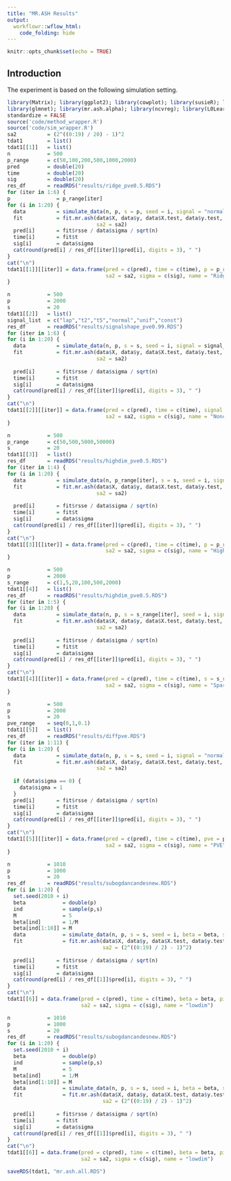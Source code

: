 ```yaml
---
title: "MR.ASH Results"
output:
  workflowr::wflow_html:
    code_folding: hide
---
```

  
```r
knitr::opts_chunk$set(echo = TRUE)
```

## Introduction

The experiment is based on the following simulation setting.

```r
library(Matrix); library(ggplot2); library(cowplot); library(susieR); library(BGLR);
library(glmnet); library(mr.ash.alpha); library(ncvreg); library(L0Learn); library(varbvs);
standardize = FALSE
source('code/method_wrapper.R')
source('code/sim_wrapper.R')
sa2          = (2^((0:19) / 20) - 1)^2
tdat1        = list()
tdat1[[1]]   = list()
n            = 500
p_range      = c(50,100,200,500,1000,2000)
pred         = double(20)
time         = double(20)
sig          = double(20)
res_df       = readRDS("results/ridge_pve0.5.RDS")
for (iter in 1:6) {
p               = p_range[iter]
for (i in 1:20) {
  data          = simulate_data(n, p, s = p, seed = i, signal = "normal", pve = 0.5)
  fit           = fit.mr.ash(data$X, data$y, data$X.test, data$y.test, seed = i,
                             sa2 = sa2)
  pred[i]       = fit$rsse / data$sigma / sqrt(n)
  time[i]       = fit$t
  sig[i]        = data$sigma
  cat(round(pred[i] / res_df[[iter]]$pred[i], digits = 3), " ")
}
cat("\n")
tdat1[[1]][[iter]] = data.frame(pred = c(pred), time = c(time), p = p_range[iter],
                                sa2 = sa2, sigma = c(sig), name = "Ridge")
}
```

```r
n            = 500
p            = 2000
s            = 20
tdat1[[2]]   = list()
signal_list  = c("lap","t2","t5","normal","unif","const")
res_df       = readRDS("results/signalshape_pve0.99.RDS")
for (iter in 1:6) {
for (i in 1:20) {
  data          = simulate_data(n, p, s = s, seed = i, signal = signal_list[iter], pve = 0.99)
  fit           = fit.mr.ash(data$X, data$y, data$X.test, data$y.test, seed = i,
                             sa2 = sa2)
  
  pred[i]       = fit$rsse / data$sigma / sqrt(n)
  time[i]       = fit$t
  sig[i]        = data$sigma
  cat(round(pred[i] / res_df[[iter]]$pred[i], digits = 3), " ")
}
cat("\n")
tdat1[[2]][[iter]] = data.frame(pred = c(pred), time = c(time), signal = signal_list[iter],
                                sa2 = sa2, sigma = c(sig), name = "Nonconvex")
}
```

```r
n            = 500
p_range      = c(50,500,5000,50000)
s            = 20
tdat1[[3]]   = list()
res_df       = readRDS("results/highdim_pve0.5.RDS")
for (iter in 1:4) {
for (i in 1:20) {
  data          = simulate_data(n, p_range[iter], s = s, seed = i, signal = "normal", pve = 0.5)
  fit           = fit.mr.ash(data$X, data$y, data$X.test, data$y.test, seed = i,
                             sa2 = sa2)
  
  pred[i]       = fit$rsse / data$sigma / sqrt(n)
  time[i]       = fit$t
  sig[i]        = data$sigma
  cat(round(pred[i] / res_df[[iter]]$pred[i], digits = 3), " ")
}
cat("\n")
tdat1[[3]][[iter]] = data.frame(pred = c(pred), time = c(time), p = p_range[iter],
                                sa2 = sa2, sigma = c(sig), name = "Highdim")
}
```

```r
n            = 500
p            = 2000
s_range      = c(1,5,20,100,500,2000)
tdat1[[4]]   = list()
res_df       = readRDS("results/highdim_pve0.5.RDS")
for (iter in 1:5) {
for (i in 1:20) {
  data          = simulate_data(n, p, s = s_range[iter], seed = i, signal = "normal", pve = 0.5)
  fit           = fit.mr.ash(data$X, data$y, data$X.test, data$y.test, seed = i,
                             sa2 = sa2)
  
  pred[i]       = fit$rsse / data$sigma / sqrt(n)
  time[i]       = fit$t
  sig[i]        = data$sigma
  cat(round(pred[i] / res_df[[iter]]$pred[i], digits = 3), " ")
}
cat("\n")
tdat1[[4]][[iter]] = data.frame(pred = c(pred), time = c(time), s = s_range[iter],
                                sa2 = sa2, sigma = c(sig), name = "Sparsity")
}
```

```r
n            = 500
p            = 2000
s            = 20
pve_range    = seq(0,1,0.1)
tdat1[[5]]   = list()
res_df       = readRDS("results/diffpve.RDS")
for (iter in 1:11) {
for (i in 1:20) {
  data          = simulate_data(n, p, s = s, seed = i, signal = "normal", pve = pve_range[iter])
  fit           = fit.mr.ash(data$X, data$y, data$X.test, data$y.test, seed = i,
                             sa2 = sa2)
  
  if (data$sigma == 0) {
    data$sigma = 1
  }
  pred[i]       = fit$rsse / data$sigma / sqrt(n)
  time[i]       = fit$t
  sig[i]        = data$sigma
  cat(round(pred[i] / res_df[[iter]]$pred[i], digits = 3), " ")
}
cat("\n")
tdat1[[5]][[iter]] = data.frame(pred = c(pred), time = c(time), pve = pve_range[iter],
                                sa2 = sa2, sigma = c(sig), name = "PVE")
}
```

```r
n            = 1010
p            = 1000
s            = 20
res_df       = readRDS("results/subogdancandesnew.RDS")
for (i in 1:20) {
  set.seed(2010 + i)
  beta            = double(p)
  ind             = sample(p,s)
  M               = 5
  beta[ind]       = 1/M
  beta[ind[1:10]] = M
  data            = simulate_data(n, p, s = s, seed = i, beta = beta, sigma = 1)
  fit             = fit.mr.ash(data$X, data$y, data$X.test, data$y.test, seed = i,
                               sa2 = (2^((0:19) / 2) - 1)^2)
  
  pred[i]       = fit$rsse / data$sigma / sqrt(n)
  time[i]       = fit$t
  sig[i]        = data$sigma
  cat(round(pred[i] / res_df[[1]]$pred[i], digits = 3), " ")
}
cat("\n")
tdat1[[6]] = data.frame(pred = c(pred), time = c(time), beta = beta, pi = c(fit$fit$pi),
                        sa2 = sa2, sigma = c(sig), name = "lowdim")
```

```r
n            = 1010
p            = 1000
s            = 20
res_df       = readRDS("results/subogdancandesnew.RDS")
for (i in 1:20) {
  set.seed(2010 + i)
  beta            = double(p)
  ind             = sample(p,s)
  M               = 5
  beta[ind]       = 1/M
  beta[ind[1:10]] = M
  data            = simulate_data(n, p, s = s, seed = i, beta = beta, sigma = 1)
  fit             = fit.mr.ash(data$X, data$y, data$X.test, data$y.test, seed = i,
                               sa2 = (2^((0:19) / 2) - 1)^2)
  
  pred[i]       = fit$rsse / data$sigma / sqrt(n)
  time[i]       = fit$t
  sig[i]        = data$sigma
  cat(round(pred[i] / res_df[[1]]$pred[i], digits = 3), " ")
}
cat("\n")
tdat1[[6]] = data.frame(pred = c(pred), time = c(time), beta = beta, pi = c(fit$fit$pi),
                        sa2 = sa2, sigma = c(sig), name = "lowdim")
```

```r
saveRDS(tdat1, "mr.ash.all.RDS")
```